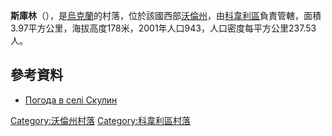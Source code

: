 {{coord|51|16|49|N|24|53|29|E|scale:30000|display=title}}
{{About|乌克兰的一个城镇|新加坡游泳运动员|約瑟·斯庫林}}
'''斯庫林'''（{{lang-uk|Скулин}}），是[[烏克蘭|烏克蘭]]的村落，位於該國西部[[沃倫州|沃倫州]]，由[[科韋利區|科韋利區]]負責管轄，面積3.97平方公里，海拔高度178米，2001年人口943，人口密度每平方公里237.53人。

==參考資料==
* [http://weather.in.ua/ua/volynskaja/24057 Погода в селі Скулин] {{Wayback|url=http://weather.in.ua/ua/volynskaja/24057 |date=20111219094855 }}

[[Category:沃倫州村落|Category:沃倫州村落]]
[[Category:科韋利區村落|Category:科韋利區村落]]


{{Volyn-geo-stub}}